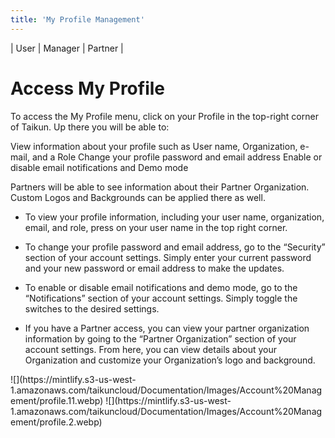 ```yaml
---
title: 'My Profile Management'
---
```


\| <Icon icon="user" iconType="solid" /> User | <Icon icon="user-tie" iconType="solid" /> Manager | <Icon icon="handshake" iconType="solid" /> Partner |

# Access My Profile

To access the My Profile menu, click on your Profile in the top-right corner of Taikun. Up there you will be able to:

<AccordionGroup>
  <Accordion title="View information">
    View information about your profile such as User name, Organization, e-mail, and a Role
  </Accordion>

  <Accordion title="Change settings">
    Change your profile password and email address
  </Accordion>

  <Accordion title="Enable or disable">
    Enable or disable email notifications and Demo mode
  </Accordion>
</AccordionGroup>

Partners will be able to see information about their Partner Organization. Custom Logos and Backgrounds can be applied there as well.

* To view your profile information, including your user name, organization, email, and role, press on your user name in the top right corner.

* To change your profile password and email address, go to the “Security” section of your account settings. Simply enter your current password and your new password or email address to make the updates.

* To enable or disable email notifications and demo mode, go to the “Notifications” section of your account settings. Simply toggle the switches to the desired settings.

* If you have a Partner access, you can view your partner organization information by going to the “Partner Organization” section of your account settings. From here, you can view details about your Organization and customize your Organization’s logo and background.

<Frame caption="My profile">
  ![](https://mintlify.s3-us-west-1.amazonaws.com/taikuncloud/Documentation/Images/Account%20Management/profile.11.webp)
</Frame>

<Frame caption="Settings">
  ![](https://mintlify.s3-us-west-1.amazonaws.com/taikuncloud/Documentation/Images/Account%20Management/profile.2.webp)
</Frame>